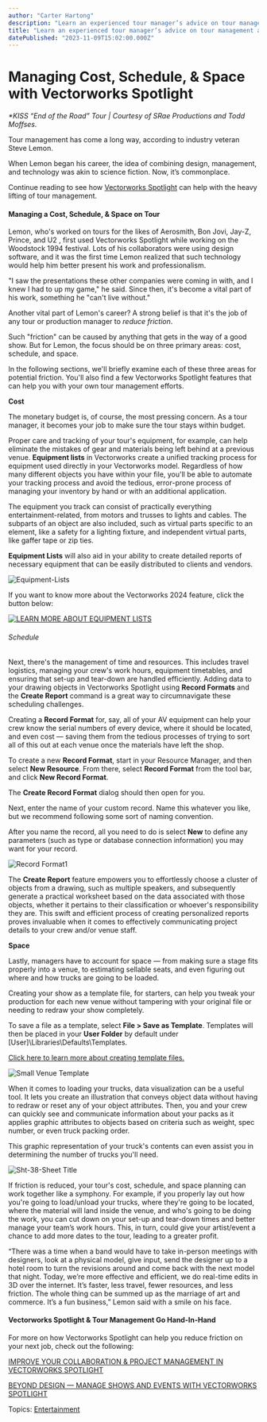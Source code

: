 ```yaml
---
author: "Carter Hartong"
description: "Learn an experienced tour manager’s advice on tour management and discover how Vectorworks Spotlight can help. "
title: "Learn an experienced tour manager’s advice on tour management and discover how Vectorworks Spotlight can help. " 
datePublished: "2023-11-09T15:02:00.000Z"
---
```

# Managing Cost, Schedule, & Space with Vectorworks Spotlight

_\*KISS “End of the Road” Tour | Courtesy of SRae Productions and Todd Moffses._

Tour management has come a long way, according to industry veteran Steve Lemon.

When Lemon began his career, the idea of combining design, management, and technology was akin to science fiction. Now, it’s commonplace. 

Continue reading to see how [Vectorworks Spotlight](https://www.vectorworks.net/spotlight) can help with the heavy lifting of tour management. 

#### Managing a Cost, Schedule, & Space on Tour

Lemon, who's worked on tours for the likes of Aerosmith, Bon Jovi, Jay-Z, Prince, and U2 , first used Vectorworks Spotlight while working on the Woodstock 1994 festival. Lots of his collaborators were using design software, and it was the first time Lemon realized that such technology would help him better present his work and professionalism. 

"I saw the presentations these other companies were coming in with, and I knew I had to up my game," he said. Since then, it's become a vital part of his work, something he "can't live without." 

Another vital part of Lemon's career? A strong belief is that it's the job of any tour or production manager to _reduce friction_. 

Such "friction" can be caused by anything that gets in the way of a good show. But for Lemon, the focus should be on three primary areas: cost, schedule, and space.

In the following sections, we'll briefly examine each of these three areas for potential friction. You'll also find a few Vectorworks Spotlight features that can help you with your own tour management efforts.

**Cost**

The monetary budget is, of course, the most pressing concern. As a tour manager, it becomes your job to make sure the tour stays within budget. 

Proper care and tracking of your tour's equipment, for example, can help eliminate the mistakes of gear and materials being left behind at a previous venue. **Equipment lists** in Vectorworks create a unified tracking process for equipment used directly in your Vectorworks model. Regardless of how many different objects you have within your file, you'll be able to automate your tracking process and avoid the tedious, error-prone process of managing your inventory by hand or with an additional application.

The equipment you track can consist of practically everything entertainment-related, from motors and trusses to lights and cables. The subparts of an object are also included, such as virtual parts specific to an element, like a safety for a lighting fixture, and independent virtual parts, like gaffer tape or zip ties. 

**Equipment Lists** will also aid in your ability to create detailed reports of necessary equipment that can be easily distributed to clients and vendors.

![Equipment-Lists](https://blog.vectorworks.net/hs-fs/hubfs/Blog%20Images/231013_ENT%202024%20Equipment%20Lists/Equipment-Lists.png?width=1440&height=810&name=Equipment-Lists.png)

If you want to know more about the Vectorworks 2024 feature, click the button below:

[![LEARN MORE ABOUT EQUIPMENT LISTS](https://no-cache.hubspot.com/cta/default/3018241/8661621c-9d0c-43a2-bd7d-1f29da6d16ef.png)](https://cta-redirect.hubspot.com/cta/redirect/3018241/8661621c-9d0c-43a2-bd7d-1f29da6d16ef) 

###### Schedule

Next, there's the management of time and resources. This includes travel logistics, managing your crew's work hours, equipment timetables, and ensuring that set-up and tear-down are handled efficiently. Adding data to your drawing objects in Vectorworks Spotlight using **Record Formats** and the **Create Report** command is a great way to circumnavigate these scheduling challenges.

Creating a **Record Format** for, say, all of your AV equipment can help your crew know the serial numbers of every device, where it should be located, and even cost — saving them from the tedious processes of trying to sort all of this out at each venue once the materials have left the shop.

To create a new **Record Format**, start in your Resource Manager, and then select **New Resource**. From there, select **Record Format** from the tool bar, and click **New Record Format**. 

The **Create Record Format** dialog should then open for you.

Next, enter the name of your custom record. Name this whatever you like, but we recommend following some sort of naming convention.

After you name the record, all you need to do is select **New** to define any parameters (such as type or database connection information) you may want for your record.

![Record Format1](https://blog.vectorworks.net/hs-fs/hubfs/Blog%20Images/230814_ENT%20ConnectCAD/Record%20Format1.png?width=1440&height=1140&name=Record%20Format1.png)

The **Create Report** feature empowers you to effortlessly choose a cluster of objects from a drawing, such as multiple speakers, and subsequently generate a practical worksheet based on the data associated with those objects, whether it pertains to their classification or whoever's responsibility they are. This swift and efficient process of creating personalized reports proves invaluable when it comes to effectively communicating project details to your crew and/or venue staff.

**Space**

Lastly, managers have to account for space — from making sure a stage fits properly into a venue, to estimating sellable seats, and even figuring out where and how trucks are going to be loaded. 

Creating your show as a template file, for starters, can help you tweak your production for each new venue without tampering with your original file or needing to redraw your show completely. 

To save a file as a template, select **File > Save as Template**. Templates will then be placed in your **User Folder** by default under \[User\]\\Libraries\\Defaults\\Templates.

[Click here to learn more about creating template files.](../../../net/vectorworks/blog/a-template-file-crash-course-vectorworks.html)

![Small Venue Template](https://blog.vectorworks.net/hs-fs/hubfs/Blog%20Images/230530_ENT%20Small%20Venue/Small%20Venue%20Template.png?width=1440&height=810&name=Small%20Venue%20Template.png)

When it comes to loading your trucks, data visualization can be a useful tool. It lets you create an illustration that conveys object data without having to redraw or reset any of your object attributes. Then, you and your crew can quickly see and communicate information about your packs as it applies graphic attributes to objects based on criteria such as weight, spec number, or even truck packing order. 

This graphic representation of your truck's contents can even assist you in determining the number of trucks you'll need.

![Sht-38-Sheet Title](https://blog.vectorworks.net/hs-fs/hubfs/Blog%20Images/230330_Production%20Management%20with%20Spotlight/Sht-38-Sheet%20Title.jpg?width=1440&height=1103&name=Sht-38-Sheet%20Title.jpg)

If friction is reduced, your tour's cost, schedule, and space planning can work together like a symphony. For example, if you properly lay out how you're going to load/unload your trucks, where they're going to be located, where the material will land inside the venue, and who's going to be doing the work, you can cut down on your set-up and tear-down times and better manage your team’s work hours. This, in turn, could give your artist/event a chance to add more dates to the tour, leading to a greater profit. 

“There was a time when a band would have to take in-person meetings with designers, look at a physical model, give input, send the designer up to a hotel room to turn the revisions around and come back with the next model that night. Today, we’re more effective and efficient, we do real-time edits in 3D over the internet. It’s faster, less travel, fewer resources, and less friction. The whole thing can be summed up as the marriage of art and commerce. It’s a fun business,” Lemon said with a smile on his face. 

#### Vectorworks Spotlight & Tour Management Go Hand-In-Hand

For more on how Vectorworks Spotlight can help you reduce friction on your next job, check out the following: 

[IMPROVE YOUR COLLABORATION & PROJECT MANAGEMENT IN VECTORWORKS SPOTLIGHT](../../../net/vectorworks/blog/better-collaboration-spotlight-production-design.html)

[BEYOND DESIGN — MANAGE SHOWS AND EVENTS WITH VECTORWORKS SPOTLIGHT](../../../net/vectorworks/blog/not-just-for-design-production-management-with-spotlight.html)

 Topics: [Entertainment](https://blog.vectorworks.net/topic/entertainment) 

 